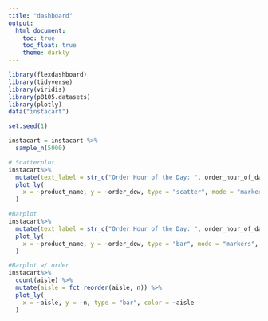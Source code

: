 ```yaml
---
title: "dashboard"
output:
  html_document:
    toc: true
    toc_float: true
    theme: darkly
---
```


```r
library(flexdashboard)
library(tidyverse)
library(viridis)
library(p8105.datasets)
library(plotly)
data("instacart")
```

```r
set.seed(1)

instacart = instacart %>%
  sample_n(5000)

# Scatterplot
instacart%>%
  mutate(text_label = str_c("Order Hour of the Day: ", order_hour_of_day)) %>%
  plot_ly(
    x = ~product_name, y = ~order_dow, type = "scatter", mode = "markers", color = ~order_hour_of_day, text = ~text_label, alpha = 0.5
  )
```
```r
#Barplot
instacart%>%
  mutate(text_label = str_c("Order Hour of the Day: ", order_hour_of_day)) %>%
  plot_ly(
    x = ~product_name, y = ~order_dow, type = "bar", mode = "markers", color = ~order_hour_of_day, text = ~text_label, alpha = 0.5
  )
```


```r
#Barplot w/ order
instacart%>%
  count(aisle) %>%
  mutate(aisle = fct_reorder(aisle, n)) %>%
  plot_ly(
    x = ~aisle, y = ~n, type = "bar", color = ~aisle
  )
```

